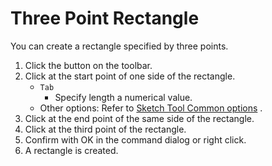 
# Three Point Rectangle

<Reference shortcut='' command='Three Point Rectangle' button='Toolbar' />

You can create a rectangle specified by three points.

1. Click the button on the toolbar.
2. Click at the start point of one side of the rectangle.
   - `Tab` 
      - Specify length a numerical value.
   - Other options: Refer to [Sketch Tool Common options](common-options) .
3. Click at the end point of the same side of the rectangle.
4. Click at the third point of the rectangle.
5. Confirm with OK in the command dialog or right click.
6. A rectangle is created.